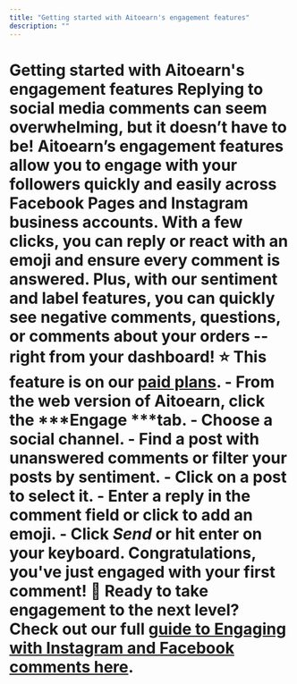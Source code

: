 ```yaml
---
title: "Getting started with Aitoearn's engagement features"
description: ""
---
```


# Getting started with Aitoearn's engagement features Replying to social media comments can seem overwhelming, but it doesn’t have to be! Aitoearn’s engagement features allow you to engage with your followers quickly and easily across Facebook Pages and Instagram business accounts. With a few clicks, you can reply or react with an emoji and ensure every comment is answered. Plus, with our sentiment and label features, you can quickly see negative comments, questions, or comments about your orders -- right from your dashboard! ⭐️ This feature is on our [paid plans](https://aitoearn.com/pricing). - From the web version of Aitoearn, click the ***Engage ***tab. - Choose a social channel. - Find a post with unanswered comments or filter your posts by sentiment. - Click on a post to select it. - Enter a reply in the comment field or click to add an emoji. - Click ***Send*** or hit enter on your keyboard. Congratulations, you've just engaged with your first comment! 🎉 **Ready to take engagement to the next level?** Check out our full [guide to Engaging with Instagram and Facebook comments here](https://aitoearn.helpscoutdocs.com/article/592-engaging-with-facebook-and-instagram-comments).